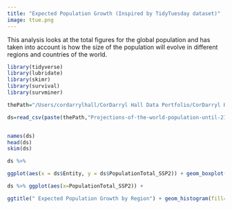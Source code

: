 ```yaml
---
title: "Expected Population Growth (Inspired by TidyTuesday dataset)"
image: ttue.png
---
```


This analysis looks at the total figures for the global population and has taken into account is how the size of the population will evolve in different regions and countries of the world.

```r
library(tidyverse)
library(lubridate)
library(skimr)
library(survival)
library(survminer)
```

```r
thePath="/Users/cordarrylhall/CorDarryl Hall Data Portfolio/CorDarryl Hall Data Portfolio"

ds=read_csv(paste(thePath,"Projections-of-the-world-population-until-2100-by-the-Wittgenstein-Centre.csv",sep="/"))


names(ds)
head(ds)
skim(ds)
```

```r
ds %>% 

ggplot(aes(x = ds$Entity, y = ds$PopulationTotal_SSP2)) + geom_boxplot(color="black",fill="cyan4") + ggtitle("Expected Population Growth by Region") + xlab("Entity") + ylab("Population") + theme(axis.text.x = element_text(angle = 90, vjust = 0.3, hjust=0.7))
```

```r
ds %>% ggplot(aes(x=PopulationTotal_SSP2)) +

ggtitle(" Expected Population Growth by Region") + geom_histogram(fill="cyan4",color="black",bins = 20) + facet_wrap(.~Entity)
```
